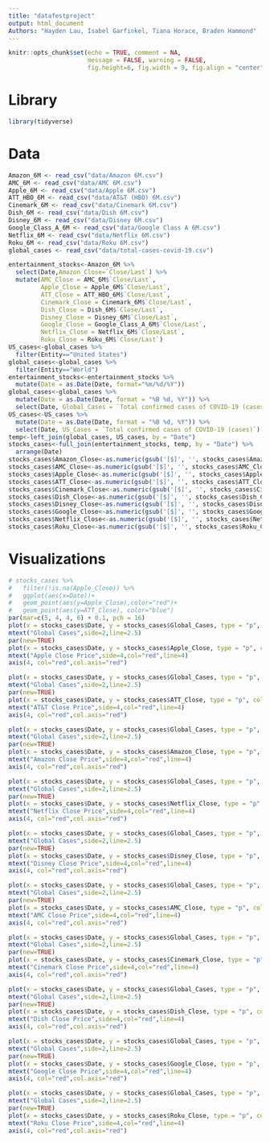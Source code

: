 ```yaml
---
title: "datafestproject"
output: html_document
Authors: "Hayden Lau, Isabel Garfinkel, Tiana Horace, Braden Hammond"
---
```


```r
knitr::opts_chunk$set(echo = TRUE, comment = NA, 
                      message = FALSE, warning = FALSE,
                      fig.height=6, fig.width = 9, fig.align = "center")
```

# Library

```r
library(tidyverse)
```


# Data
```r
Amazon_6M <- read_csv("data/Amazon 6M.csv")
AMC_6M <- read_csv("data/AMC 6M.csv")
Apple_6M <- read_csv("data/Apple 6M.csv")
ATT_HBO_6M <- read_csv("data/AT&T (HBO) 6M.csv")
Cinemark_6M <- read_csv("data/Cinemark 6M.csv")
Dish_6M <- read_csv("data/Dish 6M.csv")
Disney_6M <- read_csv("data/Disney 6M.csv")
Google_Class_A_6M <- read_csv("data/Google Class A 6M.csv")
Netflix_6M <- read_csv("data/Netflix 6M.csv")
Roku_6M <- read_csv("data/Roku 6M.csv")
global_cases <- read_csv("data/total-cases-covid-19.csv")
```

```r
entertainment_stocks<-Amazon_6M %>% 
  select(Date,Amazon_Close=`Close/Last`) %>% 
  mutate(AMC_Close = AMC_6M$`Close/Last`,
         Apple_Close = Apple_6M$`Close/Last`,
         ATT_Close = ATT_HBO_6M$`Close/Last`,
         Cinemark_Close = Cinemark_6M$`Close/Last`,
         Dish_Close = Dish_6M$`Close/Last`,
         Disney_Close = Disney_6M$`Close/Last`,
         Google_Close = Google_Class_A_6M$`Close/Last`,
         Netflix_Close = Netflix_6M$`Close/Last`,
         Roku_Close = Roku_6M$`Close/Last`)
US_cases<-global_cases %>% 
  filter(Entity=="United States")
global_cases<-global_cases %>% 
  filter(Entity=="World")
entertainment_stocks<-entertainment_stocks %>% 
  mutate(Date = as.Date(Date, format="%m/%d/%Y"))
global_cases<-global_cases %>% 
  mutate(Date = as.Date(Date, format = "%B %d, %Y")) %>% 
  select(Date, Global_Cases = `Total confirmed cases of COVID-19 (cases)`)
US_cases<-US_cases %>% 
  mutate(Date = as.Date(Date, format = "%B %d, %Y")) %>% 
  select(Date, US_Cases = `Total confirmed cases of COVID-19 (cases)`)
temp<-left_join(global_cases, US_cases, by = "Date")
stocks_cases<-full_join(entertainment_stocks, temp, by = "Date") %>% 
  arrange(Date)
stocks_cases$Amazon_Close<-as.numeric(gsub('[$]', '', stocks_cases$Amazon_Close))
stocks_cases$AMC_Close<-as.numeric(gsub('[$]', '', stocks_cases$AMC_Close))
stocks_cases$Apple_Close<-as.numeric(gsub('[$]', '', stocks_cases$Apple_Close))
stocks_cases$ATT_Close<-as.numeric(gsub('[$]', '', stocks_cases$ATT_Close))
stocks_cases$Cinemark_Close<-as.numeric(gsub('[$]', '', stocks_cases$Cinemark_Close))
stocks_cases$Dish_Close<-as.numeric(gsub('[$]', '', stocks_cases$Dish_Close))
stocks_cases$Disney_Close<-as.numeric(gsub('[$]', '', stocks_cases$Disney_Close))
stocks_cases$Google_Close<-as.numeric(gsub('[$]', '', stocks_cases$Google_Close))
stocks_cases$Netflix_Close<-as.numeric(gsub('[$]', '', stocks_cases$Netflix_Close))
stocks_cases$Roku_Close<-as.numeric(gsub('[$]', '', stocks_cases$Roku_Close))
```

# Visualizations

```r
# stocks_cases %>% 
#   filter(!is.na(Apple_Close)) %>% 
#   ggplot(aes(x=Date))+
#   geom_point(aes(y=Apple_Close),color="red")+
#   geom_point(aes(y=ATT_Close), color="blue")
par(mar=c(5, 4, 4, 6) + 0.1, pch = 16)
plot(x = stocks_cases$Date, y = stocks_cases$Global_Cases, type = "p", col = "black",axes=TRUE, frame.plot=TRUE, xlab="", ylab="")
mtext("Global Cases",side=2,line=2.5)
par(new=TRUE)
plot(x = stocks_cases$Date, y = stocks_cases$Apple_Close, type = "p", col = "red",axes=FALSE, frame.plot=TRUE, xlab="", ylab="")
mtext("Apple Close Price",side=4,col="red",line=4) 
axis(4, col="red",col.axis="red")

plot(x = stocks_cases$Date, y = stocks_cases$Global_Cases, type = "p", col = "black",axes=TRUE, frame.plot=TRUE, xlab="", ylab="")
mtext("Global Cases",side=2,line=2.5)
par(new=TRUE)
plot(x = stocks_cases$Date, y = stocks_cases$ATT_Close, type = "p", col = "red",axes=FALSE, frame.plot=TRUE, xlab="", ylab="")
mtext("AT&T Close Price",side=4,col="red",line=4) 
axis(4, col="red",col.axis="red")

plot(x = stocks_cases$Date, y = stocks_cases$Global_Cases, type = "p", col = "black",axes=TRUE, frame.plot=TRUE, xlab="", ylab="")
mtext("Global Cases",side=2,line=2.5)
par(new=TRUE)
plot(x = stocks_cases$Date, y = stocks_cases$Amazon_Close, type = "p", col = "red",axes=FALSE, frame.plot=TRUE, xlab="", ylab="")
mtext("Amazon Close Price",side=4,col="red",line=4) 
axis(4, col="red",col.axis="red")

plot(x = stocks_cases$Date, y = stocks_cases$Global_Cases, type = "p", col = "black",axes=TRUE, frame.plot=TRUE, xlab="", ylab="")
mtext("Global Cases",side=2,line=2.5)
par(new=TRUE)
plot(x = stocks_cases$Date, y = stocks_cases$Netflix_Close, type = "p", col = "red",axes=FALSE, frame.plot=TRUE, xlab="", ylab="")
mtext("Netflix Close Price",side=4,col="red",line=4) 
axis(4, col="red",col.axis="red")

plot(x = stocks_cases$Date, y = stocks_cases$Global_Cases, type = "p", col = "black",axes=TRUE, frame.plot=TRUE, xlab="", ylab="")
mtext("Global Cases",side=2,line=2.5)
par(new=TRUE)
plot(x = stocks_cases$Date, y = stocks_cases$Disney_Close, type = "p", col = "red",axes=FALSE, frame.plot=TRUE, xlab="", ylab="")
mtext("Disney Close Price",side=4,col="red",line=4) 
axis(4, col="red",col.axis="red")

plot(x = stocks_cases$Date, y = stocks_cases$Global_Cases, type = "p", col = "black",axes=TRUE, frame.plot=TRUE, xlab="", ylab="")
mtext("Global Cases",side=2,line=2.5)
par(new=TRUE)
plot(x = stocks_cases$Date, y = stocks_cases$AMC_Close, type = "p", col = "red",axes=FALSE, frame.plot=TRUE, xlab="", ylab="")
mtext("AMC Close Price",side=4,col="red",line=4) 
axis(4, col="red",col.axis="red")

plot(x = stocks_cases$Date, y = stocks_cases$Global_Cases, type = "p", col = "black",axes=TRUE, frame.plot=TRUE, xlab="", ylab="")
mtext("Global Cases",side=2,line=2.5)
par(new=TRUE)
plot(x = stocks_cases$Date, y = stocks_cases$Cinemark_Close, type = "p", col = "red",axes=FALSE, frame.plot=TRUE, xlab="", ylab="")
mtext("Cinemark Close Price",side=4,col="red",line=4) 
axis(4, col="red",col.axis="red")

plot(x = stocks_cases$Date, y = stocks_cases$Global_Cases, type = "p", col = "black",axes=TRUE, frame.plot=TRUE, xlab="", ylab="")
mtext("Global Cases",side=2,line=2.5)
par(new=TRUE)
plot(x = stocks_cases$Date, y = stocks_cases$Dish_Close, type = "p", col = "red",axes=FALSE, frame.plot=TRUE, xlab="", ylab="")
mtext("Dish Close Price",side=4,col="red",line=4) 
axis(4, col="red",col.axis="red")

plot(x = stocks_cases$Date, y = stocks_cases$Global_Cases, type = "p", col = "black",axes=TRUE, frame.plot=TRUE, xlab="", ylab="")
mtext("Global Cases",side=2,line=2.5)
par(new=TRUE)
plot(x = stocks_cases$Date, y = stocks_cases$Google_Close, type = "p", col = "red",axes=FALSE, frame.plot=TRUE, xlab="", ylab="")
mtext("Google Close Price",side=4,col="red",line=4) 
axis(4, col="red",col.axis="red")

plot(x = stocks_cases$Date, y = stocks_cases$Global_Cases, type = "p", col = "black",axes=TRUE, frame.plot=TRUE, xlab="", ylab="")
mtext("Global Cases",side=2,line=2.5)
par(new=TRUE)
plot(x = stocks_cases$Date, y = stocks_cases$Roku_Close, type = "p", col = "red",axes=FALSE, frame.plot=TRUE, xlab="", ylab="")
mtext("Roku Close Price",side=4,col="red",line=4) 
axis(4, col="red",col.axis="red")
```

